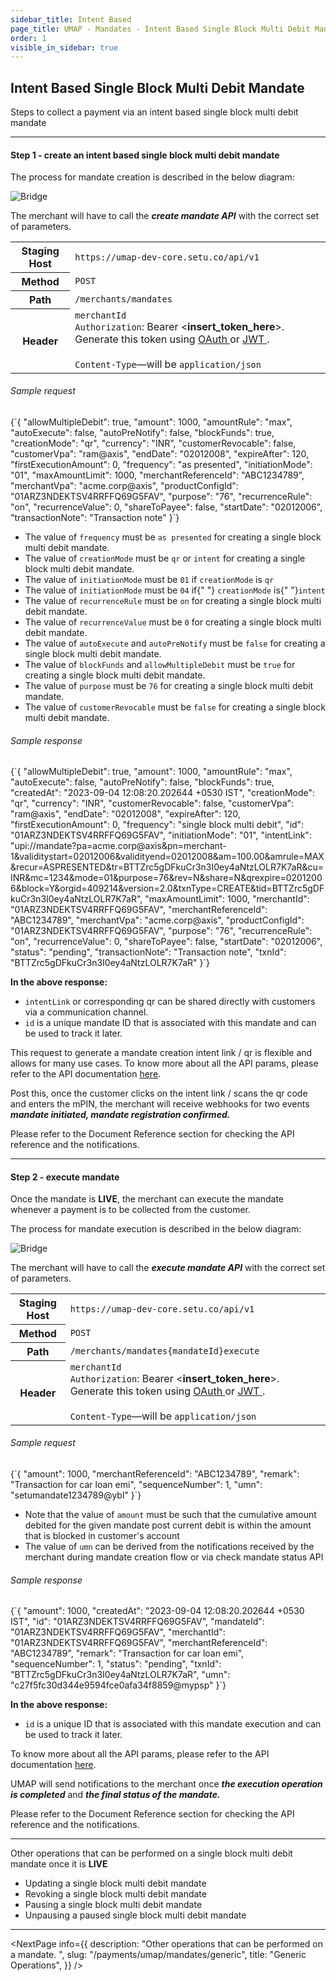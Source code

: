 ```yaml
---
sidebar_title: Intent Based
page_title: UMAP - Mandates - Intent Based Single Block Multi Debit Mandate
order: 1
visible_in_sidebar: true
---
```


## Intent Based Single Block Multi Debit Mandate

Steps to collect a payment via an intent based single block multi debit mandate

<hr class="primary" />

#### Step 1 - create an intent based single block multi debit mandate

The process for mandate creation is described in the below diagram:

<img
  src="https://storage.googleapis.com/strapi-assets/latest/intent-based-mandate-create/intent-based-mandate-create.png"
  alt="Bridge"
/>

The merchant will have to call the **<i>create mandate API</i>** with the correct set of parameters.

<table>
    <tbody>
        <tr>
            <th>Staging Host</th>
            <td>
                <code>https://umap-dev-core.setu.co/api/v1</code>
            </td>
        </tr>
        <tr>
            <th>Method</th>
            <td>
                <code>POST</code>
            </td>
        </tr>
        <tr>
            <th>Path</th>
            <td>
                <code>/merchants/mandates</code>
            </td>
        </tr>
        <tr>
            <th>Header</th>
            <td>
                <code>merchantId</code><br/>
                <code>Authorization</code>: Bearer &lt;<b>insert_token_here</b>&gt;.
                Generate this token using <a
                    href="/payments/upi-deeplinks/resources/oauth"
                    target="_blank">
                    OAuth
                </a> or <a
                    href="/payments/upi-deeplinks/resources/jwt"
                    target="_blank">
                    JWT
                </a>.<br />
                <br />
                <code>Content-Type</code>—will be <code>application/json</code>
            </td>
        </tr>
    </tbody>
</table>

###### Sample request

<CodeBlockWithCopy language="json">
    {`{
    "allowMultipleDebit": true,
    "amount": 1000,
    "amountRule": "max",
    "autoExecute": false,
    "autoPreNotify": false,
    "blockFunds": true,
    "creationMode": "qr",
    "currency": "INR",
    "customerRevocable": false,
    "customerVpa": "ram@axis",
    "endDate": "02012008",
    "expireAfter": 120,
    "firstExecutionAmount": 0,
    "frequency": "as presented",
    "initiationMode": "01",
    "maxAmountLimit": 1000,
    "merchantReferenceId": "ABC1234789",
    "merchantVpa": "acme.corp@axis",
    "productConfigId": "01ARZ3NDEKTSV4RRFFQ69G5FAV",
    "purpose": "76",
    "recurrenceRule": "on",
    "recurrenceValue": 0,
    "shareToPayee": false,
    "startDate": "02012006",
    "transactionNote": "Transaction note"
}`}
</CodeBlockWithCopy>

<Callout type="warning">
    <ul>
        <li>The value of <code>frequency</code> must be <code>as presented</code> for creating a single block multi debit mandate.</li>
        <li>The value of <code>creationMode</code> must be <code>qr</code> or <code>intent</code> for creating a single block multi debit mandate.</li>
        <li>The value of <code>initiationMode</code> must be <code>01</code> if <code>creationMode</code> is <code>qr</code></li>
        <li>The value of <code>initiationMode</code> must be <code>04</code> if{" "} <code>creationMode</code> is{" "}<code>intent</code></li>
        <li>The value of <code>recurrenceRule</code> must be <code>on</code> for creating a single block multi debit mandate.</li>
        <li>The value of <code>recurrenceValue</code> must be <code>0</code> for creating a single block multi debit mandate.</li>
        <li>The value of <code>autoExecute</code> and <code>autoPreNotify</code> must be <code>false</code> for creating a single block multi debit mandate.</li>
        <li>The value of <code>blockFunds</code> and <code>allowMultipleDebit</code> must be <code>true</code> for creating a single block multi debit mandate.</li>
        <li>The value of <code>purpose</code> must be <code>76</code> for creating a single block multi debit mandate.</li>
        <li>The value of <code>customerRevocable</code> must be <code>false</code> for creating a single block multi debit mandate.</li>
    </ul>
</Callout>

###### Sample response

<CodeBlockWithCopy language="json">
    {`{
  "allowMultipleDebit": true,
  "amount": 1000,
  "amountRule": "max",
  "autoExecute": false,
  "autoPreNotify": false,
  "blockFunds": true,
  "createdAt": "2023-09-04 12:08:20.202644 +0530 IST",
  "creationMode": "qr",
  "currency": "INR",
  "customerRevocable": false,
  "customerVpa": "ram@axis",
  "endDate": "02012008",
  "expireAfter": 120,
  "firstExecutionAmount": 0,
  "frequency": "single block multi debit",
  "id": "01ARZ3NDEKTSV4RRFFQ69G5FAV",
  "initiationMode": "01",
  "intentLink": "upi://mandate?pa=acme.corp@axis&pn=merchant-1&validitystart=02012006&validityend=02012008&am=100.00&amrule=MAX&recur=ASPRESENTED&tr=BTTZrc5gDFkuCr3n3I0ey4aNtzLOLR7K7aR&cu=INR&mc=1234&mode=01&purpose=76&rev=N&share=N&qrexpire=02012006&block=Y&orgid=409214&version=2.0&txnType=CREATE&tid=BTTZrc5gDFkuCr3n3I0ey4aNtzLOLR7K7aR",
  "maxAmountLimit": 1000,
  "merchantId": "01ARZ3NDEKTSV4RRFFQ69G5FAV",
  "merchantReferenceId": "ABC1234789",
  "merchantVpa": "acme.corp@axis",
  "productConfigId": "01ARZ3NDEKTSV4RRFFQ69G5FAV",
  "purpose": "76",
  "recurrenceRule": "on",
  "recurrenceValue": 0,
  "shareToPayee": false,
  "startDate": "02012006",
  "status": "pending",
  "transactionNote": "Transaction note",
  "txnId": "BTTZrc5gDFkuCr3n3I0ey4aNtzLOLR7K7aR"
}`}
</CodeBlockWithCopy>

**In the above response:**

-   `intentLink` or corresponding qr can be shared directly with customers via a communication channel.
-   `id` is a unique mandate ID that is associated with this mandate and can be used to track it later.

This request to generate a mandate creation intent link / qr is flexible and allows for many use cases. To know more about all the API params, please refer to the API documentation <a href="/payments/umap/api-reference#/category~mandates/operation~mandates#create" target="_blank">here</a>.

Post this, once the customer clicks on the intent link / scans the qr code and enters the mPIN, the merchant will receive webhooks for two events **<i>mandate initiated, mandate registration confirmed.</i>** 

Please refer to the Document Reference section for checking the API reference and the notifications.

<hr class="tertiary" />

#### Step 2 - execute mandate

Once the mandate is **LIVE**, the merchant can execute the mandate whenever a payment is to be collected from the customer.

The process for mandate execution is described in the below diagram:

<img
  src="https://storage.googleapis.com/strapi-assets/latest/mandate-pre-debit-notification/mandate-pre-debit-notification.png"
  alt="Bridge"
/>

The merchant will have to call the **<i>execute mandate API</i>** with the correct set of parameters.

<table>
    <tbody>
        <tr>
            <th>Staging Host</th>
            <td>
                <code>https://umap-dev-core.setu.co/api/v1</code>
            </td>
        </tr>
        <tr>
            <th>Method</th>
            <td>
                <code>POST</code>
            </td>
        </tr>
        <tr>
            <th>Path</th>
            <td>
                <code>/merchants/mandates&#123;mandateId&#125;execute</code>
            </td>
        </tr>
        <tr>
            <th>Header</th>
            <td>
                <code>merchantId</code><br/>
                <code>Authorization</code>: Bearer &lt;<b>insert_token_here</b>&gt;.
                Generate this token using <a
                    href="/payments/upi-deeplinks/resources/oauth"
                    target="_blank">
                    OAuth
                </a> or <a
                    href="/payments/upi-deeplinks/resources/jwt"
                    target="_blank">
                    JWT
                </a>.<br />
                <br />
                <code>Content-Type</code>—will be <code>application/json</code>
            </td>
        </tr>
    </tbody>
</table>

###### Sample request

<CodeBlockWithCopy language="json">
    {`{
    "amount": 1000,
    "merchantReferenceId": "ABC1234789",
    "remark": "Transaction for car loan emi",
    "sequenceNumber": 1,
    "umn": "setumandate1234789@ybl"
}`}
</CodeBlockWithCopy>

<Callout type="warning">
    <ul>
        <li>Note that the value of <code>amount</code> must be such that the cumulative amount debited for the given mandate post current debit is within the amount that is blocked in customer's account</li>
        <li>The value of <code>umn</code> can be derived from the notifications received by the merchant during mandate creation flow or via check mandate status API</li>
    </ul>
</Callout>

###### Sample response

<CodeBlockWithCopy language="json">
    {`{
  "amount": 1000,
  "createdAt": "2023-09-04 12:08:20.202644 +0530 IST",
  "id": "01ARZ3NDEKTSV4RRFFQ69G5FAV",
  "mandateId": "01ARZ3NDEKTSV4RRFFQ69G5FAV",
  "merchantId": "01ARZ3NDEKTSV4RRFFQ69G5FAV",
  "merchantReferenceId": "ABC1234789",
  "remark": "Transaction for car loan emi",
  "sequenceNumber": 1,
  "status": "pending",
  "txnId": "BTTZrc5gDFkuCr3n3I0ey4aNtzLOLR7K7aR",
  "umn": "c27f5fc30d344e9594fce0afa34f8859@mypsp"
}`}
</CodeBlockWithCopy>

**In the above response:**

-   `id` is a unique ID that is associated with this mandate execution and can be used to track it later.

To know more about all the API params, please refer to the API documentation <a href="/payments/umap/api-reference#/category~mandates/operation~mandates#execute" target="_blank">here</a>.

UMAP will send notifications to the merchant once **<i>the execution operation is completed</i>** and **<i>the final status of the mandate.</i>**

Please refer to the Document Reference section for checking the API reference and the notifications.

<hr class="primary" />

Other operations that can be performed on a single block multi debit mandate once it is <b>LIVE</b>
<ul>
    <li>Updating a single block multi debit mandate</li>
    <li>Revoking a single block multi debit mandate</li>
    <li>Pausing a single block multi debit mandate</li>
    <li>Unpausing a paused single block multi debit mandate</li>
</ul>

<hr class="tertiary" />

<NextPage
    info={{
        description: "Other operations that can be performed on a mandate.  ",
        slug: "/payments/umap/mandates/generic",
        title: "Generic Operations",
    }}
/>